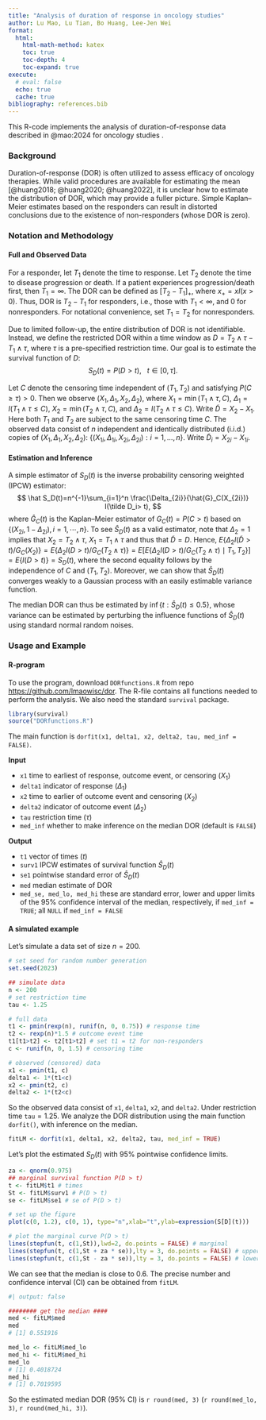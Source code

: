 ```yaml
---
title: "Analysis of duration of response in oncology studies"
author: Lu Mao, Lu Tian, Bo Huang, Lee-Jen Wei
format: 
  html:
    html-math-method: katex
    toc: true
    toc-depth: 4
    toc-expand: true
execute: 
  # eval: false
  echo: true
  cache: true
bibliography: references.bib
---
```


This R-code implements the analysis of duration-of-response data described in @mao:2024 for oncology studies .

### Background

Duration-of-response (DOR) is often utilized to assess efficacy of oncology therapies. While valid procedures are available for estimating the mean [@huang2018; @huang2020; @huang2022], it is unclear how to estimate the distribution of DOR, which may provide a fuller picture. Simple Kaplan–Meier estimates based on the responders can result in distorted conclusions due to the existence of non-responders (whose DOR is zero).

### Notation and Methodology

#### Full and Observed Data

For a responder, let $T_1$ denote the time to response. Let $T_2$ denote the time to disease progression or death. If a patient experiences progression/death first, then $T_1=\infty$. The DOR can be defined as $[T_2-T_1]_+$, where $x_+=xI(x>0).$ Thus, DOR is $T_2-T_1$ for responders, i.e., those with $T_1<\infty$, and 0 for nonresponders. For notational convenience, set $T_1=T_2$ for nonresponders.

Due to limited follow-up, the entire distribution of DOR is not identifiable. Instead, we define the restricted DOR within a time window as $D=T_2\wedge \tau -T_1\wedge \tau$, where $\tau$ is a pre-specified restriction time. Our goal is to estimate the survival function of $D:$ $$S_D(t)=P(D>t), \,\,\,\,\, t\in [0, \tau].$$

Let $C$ denote the censoring time independent of $(T_1, T_2)$ and satisfying $P(C\geq \tau)>0$. Then we observe $(X_1,\Delta_1,X_2,\Delta_2)$, where $X_1=\min(T_1\wedge\tau, C)$, $\Delta_1=I(T_1\wedge\tau\leq C)$, $X_2=\min(T_2\wedge\tau,C)$, and $\Delta_2=I(T_2\wedge\tau\leq C).$ Write $\tilde D=X_2 - X_1$. Here both $T_1$ and $T_2$ are subject to the same censoring time $C$. The observed data consist of $n$ independent and identically distributed (i.i.d.) copies of $(X_1,\Delta_1,X_2,\Delta_2)$: $\{(X_{1i},\Delta_{1i},X_{2i},\Delta_{2i}): i=1,\ldots,n\}.$ Write $\tilde D_i=X_{2i}- X_{1i}$.

#### Estimation and Inference

A simple estimator of $S_D(t)$ is the inverse probability censoring weighted (IPCW) estimator: $$
\hat S_D(t)=n^{-1}\sum_{i=1}^n  \frac{\Delta_{2i}}{\hat{G}_C(X_{2i})} I(\tilde D_i> t),
$$ where $\hat{G}_C(t)$ is the Kaplan--Meier estimator of $G_C(t)=P(C>t)$ based on $\{(X_{2i}, 1-\Delta_{2i}), i=1, \cdots, n\}$. To see $\hat S_D(t)$ as a valid estimator, note that $\Delta_{2}=1$ implies that $X_2=T_2\wedge\tau$, $X_1=T_1\wedge\tau$ and thus that $\tilde D = D$. Hence, $E\left\{\Delta_2I(\tilde D>t)/G_C(X_2)\right\}= E\left\{\Delta_2I(D>t)/G_C(T_2\wedge\tau)\right\} =E\left[E\left\{\Delta_2I(D>t)/G_C(T_2\wedge\tau)\mid T_1, T_2\right\}\right] =E\{I(D>t)\}=S_D(t)$, where the second equality follows by the independence of $C$ and $(T_1, T_2)$. Moreover, we can show that $\hat S_D(t)$ converges weakly to a Gaussian process with an easily estimable variance function.

The median DOR can thus be estimated by $\inf\{t: \hat S_D(t)\leq 0.5\}$, whose variance can be estimated by perturbing the influence functions of $\hat S_D(t)$ using standard normal random noises.

### Usage and Example

#### R-program

To use the program, download `DORfunctions.R` from repo <https://github.com/lmaowisc/dor>. The R-file contains all functions needed to perform the analysis. We also need the standard `survival` package.

```r
library(survival)
source("DORfunctions.R")
```

The main function is `dorfit(x1, delta1, x2, delta2, tau, med_inf = FALSE)`.

**Input**

-   `x1` time to earliest of response, outcome event, or censoring ($X_1$)
-   `delta1` indicator of response ($\Delta_1$)
-   `x2` time to earlier of outcome event and censoring ($X_2$)
-   `delta2` indicator of outcome event ($\Delta_2$)
-   `tau` restriction time ($\tau$)
-   `med_inf` whether to make inference on the median DOR (default is `FALSE`)

**Output**

-   `t1` vector of times ($t$)
-   `surv1` IPCW estimates of survival function $\hat S_D(t)$
-   `se1` pointwise standard error of $\hat S_D(t)$
-   `med` median estimate of DOR
-   `med_se, med_lo, med_hi` these are standard error, lower and upper limits of the 95% confidence interval of the median, respectively, if `med_inf = TRUE`; all `NULL` if `med_inf = FALSE`

#### A simulated example

Let's simulate a data set of size $n=200$.

```r
# set seed for random number generation
set.seed(2023)

## simulate data
n <- 200
# set restriction time
tau <- 1.25

# full data
t1 <- pmin(rexp(n), runif(n, 0, 0.75)) # response time
t2 <- rexp(n)*1.5 # outcome event time
t1[t1>t2] <- t2[t1>t2] # set t1 = t2 for non-responders
c <- runif(n, 0, 1.5) # censoring time

# observed (censored) data
x1 <- pmin(t1, c)
delta1 <- 1*(t1<c)
x2 <- pmin(t2, c)
delta2 <- 1*(t2<c)
```

So the observed data consist of `x1`, `delta1`, `x2`, and `delta2`. Under restriction time `tau`$= 1.25$. We analyze the DOR distribution using the main function `dorfit()`, with inference on the median.

```r
fitLM <- dorfit(x1, delta1, x2, delta2, tau, med_inf = TRUE)
```

Let's plot the estimated $S_D(t)$ with 95% pointwise confidence limits.

```r

za <- qnorm(0.975)
## marginal survival function P(D > t)
t <- fitLM$t1 # times
St <- fitLM$surv1 # P(D > t)
se <- fitLM$se1 # se of P(D > t)

# set up the figure
plot(c(0, 1.2), c(0, 1), type="n",xlab="t",ylab=expression(S[D](t)))

# plot the marginal curve P(D > t)
lines(stepfun(t, c(1,St)),lwd=2, do.points = FALSE) # marginal
lines(stepfun(t, c(1,St + za * se)),lty = 3, do.points = FALSE) # upper 95% CI 
lines(stepfun(t, c(1,St - za * se)),lty = 3, do.points = FALSE) # lower 95% CI 

```

We can see that the median is close to 0.6. The precise number and confidence interval (CI) can be obtained from `fitLM`.

```r
#| output: false

######## get the median ####
med <- fitLM$med
med
# [1] 0.551916

med_lo <- fitLM$med_lo
med_hi <- fitLM$med_hi
med_lo
# [1] 0.4018724
med_hi
# [1] 0.7019595
```

So the estimated median DOR (95% CI) is `r round(med, 3)` (`r round(med_lo, 3)`, `r round(med_hi, 3)`).
